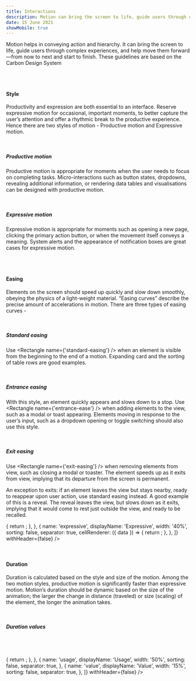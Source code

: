 ```yaml
---
title: Interactions
description: Motion can bring the screen to life, guide users through complex experiences, and help move them forward—from here to there, now to next, start to finish—and make progress.
date: 15 June 2021
showMobile: true
---
```


Motion helps in conveying action and hierarchy. It can bring the screen to life, guide users through complex experiences, and help move them forward—from now to next and start to finish. These guidelines are based on the Carbon Design System

<br />
<br />

#### Style

Productivity and expression are both essential to an interface. Reserve expressive motion for occasional, important moments, to better capture the user’s attention and offer a rhythmic break to the productive experience.
Hence there are two styles of motion - Productive motion and Expressive motion.

<br />

##### Productive motion

Productive motion is appropriate for moments when the user needs to focus on completing tasks. Micro-interactions such as button states, dropdowns, revealing additional information, or rendering data tables and visualisations can be designed with productive motion.

<br />

##### Expressive motion

Expressive motion is appropriate for moments such as opening a new page, clicking the primary action button, or when the movement itself conveys a meaning. System alerts and the appearance of notification boxes are great cases for expressive motion.

<br />
<br />

#### Easing

Elements on the screen should speed up quickly and slow down smoothly, obeying the physics of a light-weight material. “Easing curves” describe the precise amount of accelerations in motion. There are three types of easing curves -

<br />

##### Standard easing

Use <Rectangle name={'standard-easing'} /> when an element is visible from the beginning to the end of a motion. Expanding card and the sorting of table rows are good examples.

<br />

##### Entrance easing

With this style, an element quickly appears and slows down to a stop. Use <Rectangle name={'entrance-ease'} /> when adding elements to the view, such as a modal or toast appearing. Elements moving in response to the user’s input, such as a dropdown opening or toggle switching should also use this style.

<br />

##### Exit easing

Use <Rectangle name={'exit-easing'} /> when removing elements from view, such as closing a modal or toaster. The element speeds up as it exits from view, implying that its departure from the screen is permanent.

An exception to exits: if an element leaves the view but stays nearby, ready to reappear upon user action, use standard easing instead. A good example of this is a reveal. The reveal leaves the view, but slows down as it exits, implying that it would come to rest just outside the view, and ready to be recalled.

<Card shadow='none'>
  <Table
    showMenu={false}
    separator={true}
    data={[
      {
        curve: 'Standard easing',
        productive: 'cubic-bezier(0.2, 0, 0.38, 0.9)',
        expressive: 'cubic-bezier(0.4, 0.14, 0.3, 1)s',
      },
      {
        curve: 'Entrance easing',
        productive: 'cubic-bezier(0, 0, 0.38, 0.9)',
        expressive: 'cubic-bezier(0, 0, 0.3, 1)',
      },
      {
        curve: 'Exit easing',
        productive: 'cubic-bezier(0.2, 0, 1, 0.9)',
        expressive: 'cubic-bezier(0.4, 0.14, 1, 1)',
      },
    ]}
    schema={[
      {
        name: 'curve',
        displayName: 'Curve',
        width: '20%',
        sorting: false,
        separator: true,
      },
      {
        name: 'productive',
        displayName: 'Productive',
        width: '40%',
        sorting: false,
        separator: true,
        cellRenderer: ({ data }) => {
          return <Rectangle name={data.productive} />;
        },
      },
      {
        name: 'expressive',
        displayName: 'Expressive',
        width: '40%',
        sorting: false,
        separator: true,
        cellRenderer: ({ data }) => {
          return <Rectangle name={data.expressive} />;
        },
      },
    ]}
    withHeader={false}
  />
</Card>

<br />
<br />
<br />

#### Duration

Duration is calculated based on the style and size of the motion. Among the two motion styles, productive motion is significantly faster than expressive motion. Motion’s duration should be dynamic based on the size of the animation; the larger the change in distance (traveled) or size (scaling) of the element, the longer the animation takes.

<br />

##### Duration values

<br />

<Card shadow='none'>
  <Table
    showMenu={false}
    separator={true}
    data={[
      {
        tokens: 'duration--fast-01',
        usage:
          'Micro-interactions such as button and toggle',
        value: '80 ms',
      },
      {
        tokens: 'duration--fast-02',
        usage: 'Micro-interactions such as fade',
        value: '120 ms',
      },
      {
        tokens: 'duration--moderate-01',
        usage:
          'Micro-interactions, small expansion, short distance movements',
        value: '160ms',
      },
      {
        tokens: 'duration--moderate-02',
        usage: 'Expansion, system communication, toast',
        value: '240 ms',
      },
      {
        tokens: 'duration--slow-01',
        usage:
          'Large expansion, important system notifications',
        value: '400 ms',
      },
      {
        tokens: 'duration--slow-02',
        usage: 'Background dimming',
        value: '720 ms',
      },
    ]}
    schema={[
      {
        name: 'tokens',
        displayName: 'Tokens',
        width: '35%',
        sorting: false,
        separator: true,
        cellRenderer: ({ data }) => {
          return <Rectangle name={data.tokens} />;
        },
      },
      {
        name: 'usage',
        displayName: 'Usage',
        width: '50%',
        sorting: false,
        separator: true,
      },
      {
        name: 'value',
        displayName: 'Value',
        width: '15%',
        sorting: false,
        separator: true,
      },
    ]}
    withHeader={false}
  />
</Card>

